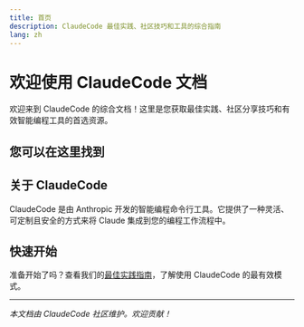 ```yaml
---
title: 首页
description: ClaudeCode 最佳实践、社区技巧和工具的综合指南
lang: zh
---
```


# 欢迎使用 ClaudeCode 文档

欢迎来到 ClaudeCode 的综合文档！这里是您获取最佳实践、社区分享技巧和有效智能编程工具的首选资源。

## 您可以在这里找到

<Cards>
  <Card 
    title="最佳实践" 
    description="学习使用 Claude 进行有效智能编程的成熟技术"
    href="/docs/zh/best-practices"
  />
  <Card 
    title="社区技巧" 
    description="发现 ClaudeCode 社区分享的技巧和窍门"
    href="/docs/zh/community-tips" 
  />
  <Card 
    title="提示词与工具" 
    description="访问精选的提示词和有用的工作流工具"
    href="/docs/zh/tools" 
  />
</Cards>

## 关于 ClaudeCode

ClaudeCode 是由 Anthropic 开发的智能编程命令行工具。它提供了一种灵活、可定制且安全的方式来将 Claude 集成到您的编程工作流程中。

## 快速开始

准备开始了吗？查看我们的[最佳实践指南](/docs/zh/best-practices/claude-code-best-practices)，了解使用 ClaudeCode 的最有效模式。

---

*本文档由 ClaudeCode 社区维护。欢迎贡献！*
